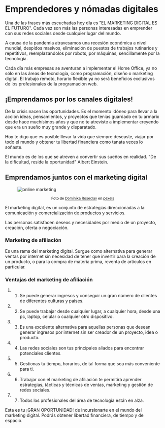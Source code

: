 # Emprendedores y nómadas digitales

Una de las frases más escuchadas hoy día es "EL MARKETING DIGITAL ES EL FUTURO". Cada vez son más las personas interesadas en emprender con sus redes sociales desde cualquier lugar del mundo.

A causa de la pandemia atravesamos una recesión económica a nivel mundial, despidos masivos, eliminación de puestos de trabajos rutinarios y repetitivos, reemplazandolos por robots, por máquinas, sencillamente por la tecnología.

Cada día más empresas se aventuran a implementar el Home Office, ya no sólo en las áreas de tecnología, como programación, diseño o marketing digital. El trabajo remoto, horario flexible ya no será beneficios exclusivos de los profesionales de la programación web.

## ¡Emprendamos por los canales digitales!

De la crisis nacen las oportunidades. Es el momento idóneo para llevar a la acción ideas, pensamientos, y proyectos que tenias guardado en tu armario desde hace muchísimos años y que no te atreviste a implementar creyendo que era un sueño muy grande y disparatado.

Hoy te digo que es posible llevar la vida que siempre deseaste, viajar por todo el mundo y obtener tu libertad financiera como tanata veces lo soñaste.

El mundo es de los que se atreven a convertir sus sueños en realidad. "De la dificultad, reside la oportunidad" Albert Einstein.

## Emprendamos juntos con el marketing digital

<figure><img src="https://images.pexels.com/photos/905163/pexels-photo-905163.jpeg?auto=compress&cs=tinysrgb&dpr=2&h=650&w=940" alt="online marketing" title="online marketing"/><figcaption><p align="center"><small>Foto de <a href="https://www.pexels.com/es-es/@punchbrandstock?utm_content=attributionCopyText&utm_medium=referral&utm_source=pexels">Dominika Roseclay</a> en <a href="https://www.pexels.com/es-es/foto/cafe-electronica-escritorio-espacio-de-trabajo-905163/?utm_content=attributionCopyText&utm_medium=referral&utm_source=pexels">pexels</a></small></p></figcaption></figure>

El marketing digital, es un conjunto de estrategias direccionadas a la comunicación y comercialización de productos y servicios.

Las personas satisfacen deseos y necesidades por medio de un proyecto, creación, oferta o negociación.

### Marketing de afiliación

Es una rama del marketing digital. Surgue como alternativa para generar ventas por internet sin necesidad de tener que invertir para la creación de un producto, o para la compra de materia prima, reventa de articulos en particular.

### Ventajas del marketing de afiliación

1. 1) Se puede generar ingresos y conseguir un gran número de clientes de diferentes culturas y paises.
2. 2) Se puede trabajar desde cualquier lugar, a cualquier hora, desde una pc, laptop, celular o cualquier otro dispositivo.
3. 3) Es una excelente alternativa para aquellas personas que desean generar ingresos por internet sin ser creador de un proyecto, idea o producto.
4. 4) Las redes sociales son tus principales aliados para encontrar potenciales clientes.
5. 5) Gestionas tu tiempo, horarios, de tal forma que sea más conveniente para ti.
6. 6) Trabajar con el marketing de afiliación te permitirá aprender estrategias, tácticas y técnicas de ventas, marketing y gestión de redes sociales.
7. 7) Todos los profesionales del área de tecnología están en alza.

Esta es tu ¡GRAN OPORTUNIDAD! de incursionarte en el mundo del marketing digital. Podrás obtener libertad financiera, de tiempo y de espacio.
